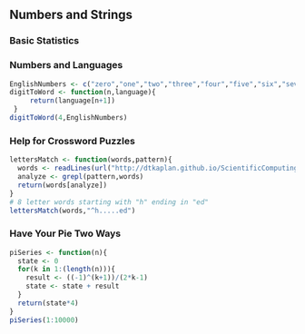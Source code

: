 ## Numbers and Strings 

### Basic Statistics 

### Numbers and Languages 
```r
EnglishNumbers <- c("zero","one","two","three","four","five","six","seven","eight","nine")
digitToWord <- function(n,language){
     return(language[n+1])
 }
digitToWord(4,EnglishNumbers)
```
### Help for Crossword Puzzles 
```r
lettersMatch <- function(words,pattern){
  words <- readLines(url("http://dtkaplan.github.io/ScientificComputing/Syllabus/Daily/Day-07/word_list_moby_crossword-flat/word_list_moby_crossword.flat.txt"))
  analyze <- grepl(pattern,words)
  return(words[analyze])
}
# 8 letter words starting with "h" ending in "ed"
lettersMatch(words,"^h.....ed")
``` 

### Have Your Pie Two Ways
```r
piSeries <- function(n){
  state <- 0
  for(k in 1:(length(n))){
    result <- ((-1)^(k+1))/(2*k-1)
    state <- state + result
  }
  return(state*4)
}
piSeries(1:10000)
```
